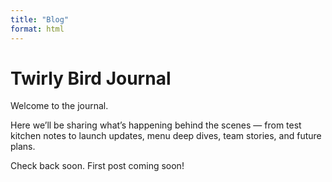 ```yaml
---
title: "Blog"
format: html
---
```


# Twirly Bird Journal

Welcome to the journal.

Here we’ll be sharing what’s happening behind the scenes — from test kitchen notes to launch updates, menu deep dives, team stories, and future plans.

Check back soon. First post coming soon!

